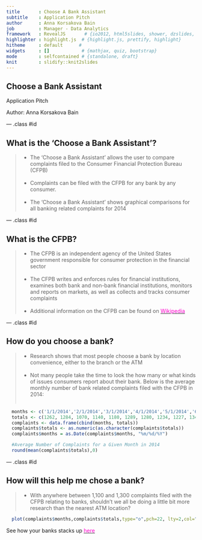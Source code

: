 ```yaml
---
title       : Choose A Bank Assistant
subtitle    : Application Pitch
author      : Anna Korsakova Bain
job         : Manager - Data Analytics
framework   : RevealJS       # {io2012, html5slides, shower, dzslides, ...}
highlighter : highlight.js  # {highlight.js, prettify, highlight}
hitheme     : default      # 
widgets     : []            # {mathjax, quiz, bootstrap}
mode        : selfcontained # {standalone, draft}
knit        : slidify::knit2slides
---
```

## Choose a Bank Assistant

Application Pitch

Author: Anna Korsakova Bain

--- .class #id 

## What is the 'Choose a Bank Assistant'?
> * The 'Choose a Bank Assistant' allows the user to compare complaints filed to the Consumer Financial Protection Bureau (CFPB) 
<br><br>
> * Complaints can be filed with the CFPB for any bank by any consumer. 
<br><br>
> * The 'Choose a Bank Assistant' shows graphical comparisons for all banking related complaints for 2014

--- .class #id 

## What is the CFPB?
> * The CFPB is an independent agency of the United States government responsible for consumer protection in the financial sector
<br><br>
> *  The CFPB writes and enforces rules for financial institutions, examines both bank and non-bank financial institutions, monitors and reports on markets, as well as collects and tracks consumer complaints
<br><br>
> * Additional information on the CFPB can be found on <a href = "http://en.wikipedia.org/wiki/Consumer_Financial_Protection_Bureau"> <font color="FF00CC">Wikipedia</font></a>

--- .class #id 

## How do you choose a bank?
> * Research shows that most people choose a bank by location convenience, either to the branch or the ATM
<br><br>
> * Not many people take the time to look the how many or what kinds of issues consumers report about their bank. Below is the average monthly number of bank related complaints filed with the CFPB in 2014:
<br><br>

```r
  months <- c('1/1/2014','2/1/2014','3/1/2014','4/1/2014','5/1/2014','6/1/2014','7/1/2014','8/1/2014','9/1/2014','10/1/2014','11/1/2014','12/1/2014')
  totals <- c(1262, 1284, 1070, 1140, 1180, 1289, 1280, 1234, 1227, 1344, 1179, 1186)
  complaints <- data.frame(cbind(months, totals))
  complaints$totals <- as.numeric(as.character(complaints$totals))
  complaints$months = as.Date(complaints$months, "%m/%d/%Y")

```
```r
  #Average Number of Complaints for a Given Month in 2014
  round(mean(complaints$totals),0)
```

--- .class #id 

## How will this help me chose a bank?
> * With anywhere between 1,100 and 1,300 complaints filed with the CFPB relating to banks, shouldn't we all be doing a little bit more research than the nearest ATM location?

```r
  plot(complaints$months,complaints$totals,type="o",pch=22, lty=2,col="blue",main="CFPB Bank Complaints for 2014", xlab="Month", ylab="Total Number of Complaints")
```

See how your banks stacks up <a href = "https://akorsakovabain.shinyapps.io/ChooseABankAssistant/"> <font color="FF00CC">here                                    </font></a>
